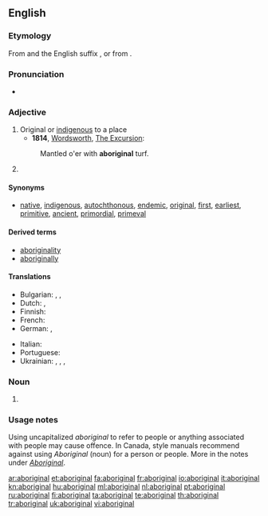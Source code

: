 {{also|Aboriginal}}
==English==

===Etymology===

From {{etyl|la}} {{term|lang=la|ab origine}} and the English suffix {{term|-al}}, or from {{suffix|aborigine|al}}.

===Pronunciation===
* {{audio|En-uk-aboriginal.ogg|Audio (UK)}}

===Adjective===
{{en-adj}}

# Original or [[indigenous]] to a place
#* '''1814''', [[w:William Wordsworth|Wordsworth]], [http://books.google.com/books?id=T18JAAAAQAAJ&pg=PA277 The Excursion]:
#: Mantled o'er with '''aboriginal''' turf.
# {{alternative capitalization of|Aboriginal}}

====Synonyms====
* {{sense|indigenous to a place}} [[native]], [[indigenous]], [[autochthonous]], [[endemic]], [[original]], [[first]], [[earliest]], [[primitive]], [[ancient]], [[primordial]], [[primeval]]

====Derived terms====
* [[aboriginality]]
* [[aboriginally]]

====Translations====
{{trans-top|first; original; indigenous; primitive}}
* Bulgarian: {{t+|bg|коренен|sc=Cyrl}}, {{t+|bg| местен}}, {{t+|bg|туземен|sc=Cyrl}}
* Dutch: {{t+|nl|inheems}}, {{t-|nl|inheemse}}
* Finnish: {{t+|fi|alkuperäinen}}
* French: {{t+|fr|indigène}}
* German: {{t+|de|eingeboren}}, {{t+|de|einheimisch}}
{{trans-mid}}
* Italian: {{t+|it|aborigeno}}
* Portuguese: {{t+|pt|aborígene}}
* Ukrainian: {{t-|uk|аборигенський|tr=aboryhéns’kyj|xs=Ukrainian}}, {{t-|uk|тубільний|tr=tubíl’nyj|xs=Ukrainian}}, {{t-|uk|автохтонний|tr=avtoxtónnyj|xs=Ukrainian}}, {{t-|uk|туземський|tr=tuzéms’kyj|xs=Ukrainian}}
{{trans-bottom}}

===Noun===
{{en-noun}}

# {{alternative capitalization of|Aboriginal}}

===Usage notes===
Using uncapitalized ''aboriginal'' to refer to people or anything associated with people may cause offence.  In Canada, style manuals recommend against using ''Aboriginal'' (noun) for a person or people.  More in the notes under ''[[Aboriginal]]''.

[[ar:aboriginal]]
[[et:aboriginal]]
[[fa:aboriginal]]
[[fr:aboriginal]]
[[io:aboriginal]]
[[it:aboriginal]]
[[kn:aboriginal]]
[[hu:aboriginal]]
[[ml:aboriginal]]
[[nl:aboriginal]]
[[pt:aboriginal]]
[[ru:aboriginal]]
[[fi:aboriginal]]
[[ta:aboriginal]]
[[te:aboriginal]]
[[th:aboriginal]]
[[tr:aboriginal]]
[[uk:aboriginal]]
[[vi:aboriginal]]